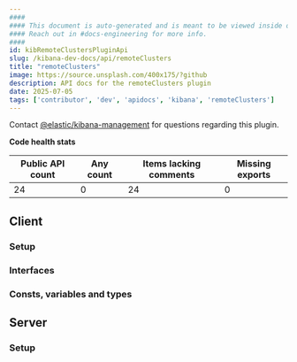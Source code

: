 ```yaml
---
####
#### This document is auto-generated and is meant to be viewed inside our experimental, new docs system.
#### Reach out in #docs-engineering for more info.
####
id: kibRemoteClustersPluginApi
slug: /kibana-dev-docs/api/remoteClusters
title: "remoteClusters"
image: https://source.unsplash.com/400x175/?github
description: API docs for the remoteClusters plugin
date: 2025-07-05
tags: ['contributor', 'dev', 'apidocs', 'kibana', 'remoteClusters']
---
```




Contact [@elastic/kibana-management](https://github.com/orgs/elastic/teams/kibana-management) for questions regarding this plugin.

**Code health stats**

| Public API count  | Any count | Items lacking comments | Missing exports |
|-------------------|-----------|------------------------|-----------------|
| 24 | 0 | 24 | 0 |

## Client

### Setup
<DocDefinitionList data={[remoteClustersObj.client.setup]}/>

### Interfaces
<DocDefinitionList data={remoteClustersObj.client.interfaces}/>

### Consts, variables and types
<DocDefinitionList data={remoteClustersObj.client.misc}/>

## Server

### Setup
<DocDefinitionList data={[remoteClustersObj.server.setup]}/>

